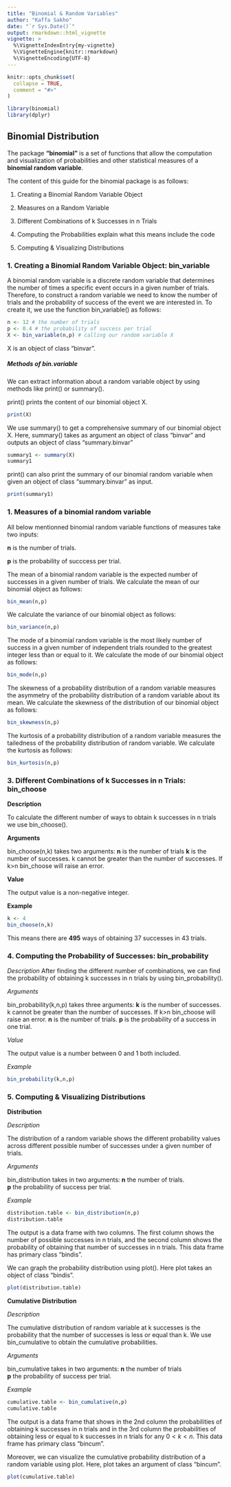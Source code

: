 ```yaml
---
title: "Binomial & Random Variables"
author: "Kaffa Sakho"
date: "`r Sys.Date()`"
output: rmarkdown::html_vignette
vignette: >
  %\VignetteIndexEntry{my-vignette}
  %\VignetteEngine{knitr::rmarkdown}
  %\VignetteEncoding{UTF-8}
---
```


```r
knitr::opts_chunk$set(
  collapse = TRUE,
  comment = "#>"
)
```

```r
library(binomial)
library(dplyr)
```

## **Binomial Distribution**

The package **"binomial"** is a set of functions that allow the computation and visualization of probabilities and other statistical measures of a **binomial random variable**.

The content of this guide for the binomial package is as follows:

1. Creating a Binomial Random Variable Object

2. Measures on a Random Variable

3. Different Combinations of k Successes in n Trials

4. Computing the Probabilities explain what this means include the code 

5. Computing & Visualizing Distributions  


### 1. Creating a Binomial Random Variable Object: bin_variable

A binomial random variable is a discrete random variable that determines the number of times a specific event occurs in a given number of trials. Therefore, to construct a random variable we need to know the number of trials and the probability of success of the event we are interested in. To create it, we use the function bin_variable() as follows: 

```r
n <- 12 # the number of trials
p <- 0.4 # the probability of success per trial
X <- bin_variable(n,p) # calling our random variable X
```

X is an object of class "binvar".

##### Methods of bin.variable

We can extract information about a random variable object by using methods like print() or summary().

print() prints the content of our binomial object X. 

```r
print(X)
```

We use summary() to get a comprehensive summary of our binomial object X. Here, summary() takes as argument an object of class "binvar" and outputs an object of class "summary.binvar"

```r
summary1 <- summary(X)
summary1
```

print() can also print the summary of our binomial random variable when given an object of class "summary.binvar" as input.
```r
print(summary1)
```

### 1. Measures of a binomial random variable

All below mentionned binomial random variable functions of measures take two inputs:

**n** is the number of trials.

**p** is the probability of succcess per trial.

The mean of a binomial random variable is the expected number of successes in a given number of trials. We calculate the mean of our binomial object as follows:

```r
bin_mean(n,p)
```

We calculate the variance of our binomial object as follows:
```r
bin_variance(n,p)
```

The mode of a binomial random variable is the most likely number of success in a given number of independent trials rounded to the greatest integer less than or equal to it. We calculate the mode of our binomial object as follows:
```r
bin_mode(n,p)
```

The skewness of a probability distribution of a random variable measures the asymmetry of the probability distribution of a random variable about its mean. We calculate the skewness of the distribution of our binomial object as follows:
```r
bin_skewness(n,p)
```

The kurtosis of a probability distribution of a random variable measures the tailedness of the probability distribution of random variable. We calculate the kurtosis as follows:
```r
bin_kurtosis(n,p)
```

### 3. Different Combinations of k Successes in n Trials: bin_choose

**Description**

To calculate the different number of ways to obtain k successes in n trials we use bin_choose(). 

**Arguments** 

bin_choose(n,k) takes two arguments: 
**n** is the number of trials
**k** is the number of successes. k cannot be greater than the number of successes. If k>n bin_choose will raise an error.

**Value**

The output value is a non-negative integer. 

**Example**

```r
k <- 4
bin_choose(n,k)
```
This means there are **495** ways of obtaining 37 successes in 43 trials. 

### 4. Computing the Probability of Successes: bin_probability

*Description*
After finding the different number of combinations, we can find the probability of obtaining k successes in n trials by using bin_probability().

*Arguments*

bin_probability(k,n,p) takes three arguments: 
**k** is the number of successes. k cannot be greater than the number of successes. If k>n bin_choose will raise an error.
**n** is the number of trials.
**p** is the probability of a success in one trial.

*Value*

The output value is a number between 0 and 1 both included.

*Example*

```r
bin_probability(k,n,p)
```

### 5. Computing & Visualizing Distributions 

**Distribution**

*Description*

The distribution of a random variable shows the different probability values across different possible number of successes under a given number of trials. 

*Arguments* 

bin_distribution takes in two arguments: 
**n** the number of trials.\
**p** the probability of success per trial.

*Example*

```r
distribution.table <- bin_distribution(n,p)
distribution.table
```
The output is a data frame with two columns. The first column shows the number of possible successes in n trials, and the second column shows the probability of obtaining that number of successes in n trials. This data frame has primary class "bindis".

We can graph the probability distribution using plot(). Here plot takes an object of class "bindis".

```r
plot(distribution.table)
```


**Cumulative Distribution** 

*Description*

The cumulative distribution of random variable at k successes is the probability that the number of successes is less or equal than k. We use bin_cumulative to obtain the cumulative probabilities.

*Arguments*

bin_cumulative takes in two arguments: 
**n** the number of trials\
**p** the probability of success per trial.

*Example*

```r
cumulative.table <- bin_cumulative(n,p)
cumulative.table
```
The output is a data frame that shows in the 2nd column the probabilities of obtaining k successes in n trials and in the 3rd column the probabilities of obtaining less or equal to k successes in n trials for any $0<k<n$. This data frame has primary class "bincum".

Moreover, we can visualize the cumulative probability distribution of a random variable using plot. Here, plot takes an argument of class "bincum".

```r
plot(cumulative.table)
```








